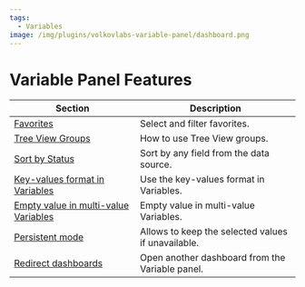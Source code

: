 ```yaml
---
tags:
  - Variables
image: /img/plugins/volkovlabs-variable-panel/dashboard.png
---
```


# Variable Panel Features

| Section                                          | Description                                        |
| ------------------------------------------------ | -------------------------------------------------- |
| [Favorites](../favorites)                        | Select and filter favorites.                       |
| [Tree View Groups](../groups)                    | How to use Tree View groups.                       |
| [Sort by Status](../sort)                        | Sort by any field from the data source.            |
| [Key-values format in Variables](../key)         | Use the key-values format in Variables.            |
| [Empty value in multi-value Variables](../empty) | Empty value in multi-value Variables.              |
| [Persistent mode](../persistent)                 | Allows to keep the selected values if unavailable. |
| [Redirect dashboards](../redirect)               | Open another dashboard from the Variable panel.    |
